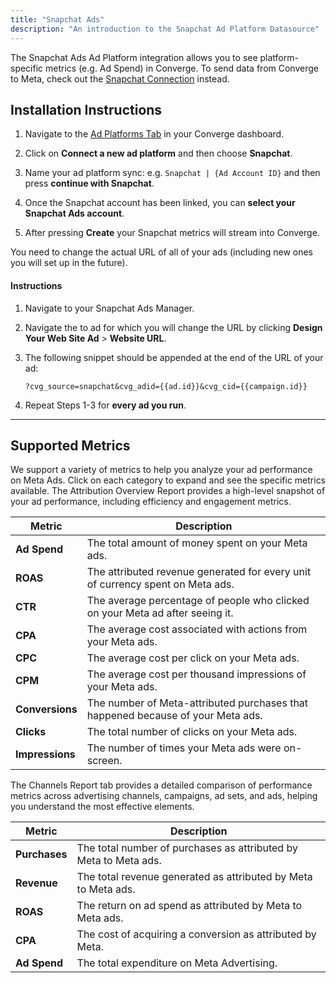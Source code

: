 ```yaml
---
title: "Snapchat Ads"
description: "An introduction to the Snapchat Ad Platform Datasource"
---
```


<Note> The Snapchat Ads Ad Platform integration allows you to see platform-specific metrics (e.g. Ad Spend) in Converge. 
To send data from Converge to Meta, check out the [Snapchat Connection](/connections/integrations/snapchat) instead.</Note>

## Installation Instructions

<AccordionGroup >
<Accordion icon="list" title="Connect your Ads Data Source">

1. Navigate to the [Ad Platforms Tab](https://app.runconverge.com/-/ad-platforms) in your Converge dashboard.

2. Click on **Connect a new ad platform** and then choose **Snapchat**.

3. Name your ad platform sync: e.g. `Snapchat | {Ad Account ID}` and then press **continue with Snapchat**.

4. Once the Snapchat account has been linked, you can **select your Snapchat Ads account**. 

5. After pressing **Create** your Snapchat metrics will stream into Converge.

</Accordion>

<Accordion icon="crosshairs" title="Set up your UTM Tracking Parameters">

<Note> You need to change the actual URL of all of your ads (including new ones you will set up in the future). </Note>

#### Instructions 

1. Navigate to your Snapchat Ads Manager.

2. Navigate the to ad for which you will change the URL by clicking **Design Your Web Site Ad** > **Website URL**.

3. The following snippet should be appended at the end of the URL of your ad:
   ```
   ?cvg_source=snapchat&cvg_adid={{ad.id}}&cvg_cid={{campaign.id}}
   ```

4. Repeat Steps 1-3 for **every ad you run**.

</Accordion>
</AccordionGroup> 

---

## Supported Metrics

We support a variety of metrics to help you analyze your ad performance on Meta Ads. Click on each category to expand and see the specific metrics available.
<AccordionGroup>
<Accordion icon="chart-column" title="Overview Report">
The Attribution Overview Report provides a high-level snapshot of your ad performance, including efficiency and engagement metrics.

| Metric          | Description                                                                     |
| --------------- | ------------------------------------------------------------------------------- |
| **Ad Spend**    | The total amount of money spent on your Meta ads.                               |
| **ROAS**        | The attributed revenue generated for every unit of currency spent on Meta ads.  |
| **CTR**         | The average percentage of people who clicked on your Meta ad after seeing it.   |
| **CPA**         | The average cost associated with actions from your Meta ads.                    |
| **CPC**         | The average cost per click on your Meta ads.                                    |
| **CPM**         | The average cost per thousand impressions of your Meta ads.                     |
| **Conversions** | The number of Meta-attributed purchases that happened because of your Meta ads. |
| **Clicks**      | The total number of clicks on your Meta ads.                                    |
| **Impressions** | The number of times your Meta ads were on-screen.                               |

</Accordion>

<Accordion icon="network-wired" title="Channels Report">
The Channels Report tab provides a detailed comparison of performance metrics across advertising channels, campaigns, ad sets, and ads, helping you understand the most effective elements.

| Metric        | Description                                                      |
| ------------- | ---------------------------------------------------------------- |
| **Purchases** | The total number of purchases as attributed by Meta to Meta ads. |
| **Revenue**   | The total revenue generated as attributed by Meta to Meta ads.   |
| **ROAS**      | The return on ad spend as attributed by Meta to Meta ads.        |
| **CPA**       | The cost of acquiring a conversion as attributed by Meta.        |
| **Ad Spend**  | The total expenditure on Meta Advertising.                       |

</Accordion>
</AccordionGroup>
